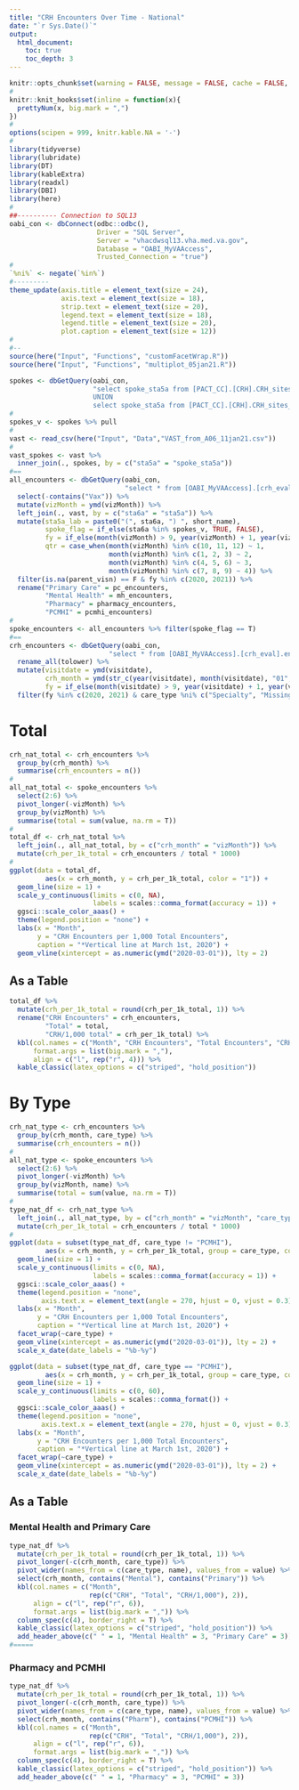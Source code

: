 ```yaml
---
title: "CRH Encounters Over Time - National"
date: "`r Sys.Date()`"
output: 
  html_document:
    toc: true
    toc_depth: 3
---
```


```r
knitr::opts_chunk$set(warning = FALSE, message = FALSE, cache = FALSE, echo = FALSE, fig.width = 14, fig.height = 14)
#
knitr::knit_hooks$set(inline = function(x){
  prettyNum(x, big.mark = ",")
})
#
options(scipen = 999, knitr.kable.NA = '-')
#
library(tidyverse)
library(lubridate)
library(DT)
library(kableExtra)
library(readxl)
library(DBI)
library(here)
#
##---------- Connection to SQL13
oabi_con <- dbConnect(odbc::odbc(),
                      Driver = "SQL Server",
                      Server = "vhacdwsql13.vha.med.va.gov",
                      Database = "OABI_MyVAAccess",
                      Trusted_Connection = "true")
#
`%ni%` <- negate(`%in%`)
#---------
theme_update(axis.title = element_text(size = 24),
             axis.text = element_text(size = 18),
             strip.text = element_text(size = 20),
             legend.text = element_text(size = 18),
             legend.title = element_text(size = 20),
             plot.caption = element_text(size = 12))
#
#--
source(here("Input", "Functions", "customFacetWrap.R"))
source(here("Input", "Functions", "multiplot_05jan21.R"))
```

```r
spokes <- dbGetQuery(oabi_con,
                     "select spoke_sta5a from [PACT_CC].[CRH].CRH_sites_fy20_working
                     UNION
                     select spoke_sta5a from [PACT_CC].[CRH].CRH_sites_fy21_working")
#
spokes_v <- spokes %>% pull
#
vast <- read_csv(here("Input", "Data","VAST_from_A06_11jan21.csv"))
#
vast_spokes <- vast %>%
  inner_join(., spokes, by = c("sta5a" = "spoke_sta5a"))
#==
all_encounters <- dbGetQuery(oabi_con,
                             "select * from [OABI_MyVAAccess].[crh_eval].all_encounters_E_counts") %>%
  select(-contains("Vax")) %>%
  mutate(vizMonth = ymd(vizMonth)) %>%
  left_join(., vast, by = c("sta6a" = "sta5a")) %>%
  mutate(sta5a_lab = paste0("(", sta6a, ") ", short_name),
         spoke_flag = if_else(sta6a %in% spokes_v, TRUE, FALSE),
         fy = if_else(month(vizMonth) > 9, year(vizMonth) + 1, year(vizMonth)),
         qtr = case_when(month(vizMonth) %in% c(10, 11, 12) ~ 1,
                         month(vizMonth) %in% c(1, 2, 3) ~ 2,
                         month(vizMonth) %in% c(4, 5, 6) ~ 3,
                         month(vizMonth) %in% c(7, 8, 9) ~ 4)) %>%
  filter(is.na(parent_visn) == F & fy %in% c(2020, 2021)) %>%
  rename("Primary Care" = pc_encounters,
         "Mental Health" = mh_encounters,
         "Pharmacy" = pharmacy_encounters,
         "PCMHI" = pcmhi_encounters)
#
spoke_encounters <- all_encounters %>% filter(spoke_flag == T)
#==
crh_encounters <- dbGetQuery(oabi_con,
                         "select * from [OABI_MyVAAccess].[crh_eval].encounters_D_deDup_v2") %>%
  rename_all(tolower) %>%
  mutate(visitdate = ymd(visitdate),
         crh_month = ymd(str_c(year(visitdate), month(visitdate), "01", sep = "-")),
         fy = if_else(month(visitdate) > 9, year(visitdate) + 1, year(visitdate))) %>%
  filter(fy %in% c(2020, 2021) & care_type %ni% c("Specialty", "Missing"))
```


# Total    
```r
crh_nat_total <- crh_encounters %>%
  group_by(crh_month) %>%
  summarise(crh_encounters = n())
#
all_nat_total <- spoke_encounters %>%
  select(2:6) %>%
  pivot_longer(-vizMonth) %>%
  group_by(vizMonth) %>%
  summarise(total = sum(value, na.rm = T))
#
total_df <- crh_nat_total %>%
  left_join(., all_nat_total, by = c("crh_month" = "vizMonth")) %>%
  mutate(crh_per_1k_total = crh_encounters / total * 1000)
#
ggplot(data = total_df,
         aes(x = crh_month, y = crh_per_1k_total, color = "1")) +
  geom_line(size = 1) +
  scale_y_continuous(limits = c(0, NA),
                     labels = scales::comma_format(accuracy = 1)) +
  ggsci::scale_color_aaas() +
  theme(legend.position = "none") +
  labs(x = "Month",
       y = "CRH Encounters per 1,000 Total Encounters",
       caption = "*Vertical line at March 1st, 2020") +
  geom_vline(xintercept = as.numeric(ymd("2020-03-01")), lty = 2)
```

\newpage

## As a Table  

```r
total_df %>% 
  mutate(crh_per_1k_total = round(crh_per_1k_total, 1)) %>%
  rename("CRH Encounters" = crh_encounters,
         "Total" = total,
         "CRH/1,000 total" = crh_per_1k_total) %>%
  kbl(col.names = c("Month", "CRH Encounters", "Total Encounters", "CRH/1,000 Total"),
      format.args = list(big.mark = ","),
      align = c("l", rep("r", 4))) %>%
  kable_classic(latex_options = c("striped", "hold_position"))
```
\newpage

# By Type      

```r
crh_nat_type <- crh_encounters %>%
  group_by(crh_month, care_type) %>%
  summarise(crh_encounters = n())
#
all_nat_type <- spoke_encounters %>%
  select(2:6) %>%
  pivot_longer(-vizMonth) %>%
  group_by(vizMonth, name) %>%
  summarise(total = sum(value, na.rm = T))
#
type_nat_df <- crh_nat_type %>%
  left_join(., all_nat_type, by = c("crh_month" = "vizMonth", "care_type" = "name")) %>%
  mutate(crh_per_1k_total = crh_encounters / total * 1000)
#
ggplot(data = subset(type_nat_df, care_type != "PCMHI"),
         aes(x = crh_month, y = crh_per_1k_total, group = care_type, color = care_type)) +
  geom_line(size = 1) +
  scale_y_continuous(limits = c(0, NA),
                     labels = scales::comma_format(accuracy = 1)) +
  ggsci::scale_color_aaas() +
  theme(legend.position = "none",
        axis.text.x = element_text(angle = 270, hjust = 0, vjust = 0.3)) +
  labs(x = "Month",
       y = "CRH Encounters per 1,000 Total Encounters",
       caption = "*Vertical line at March 1st, 2020") +
  facet_wrap(~care_type) +
  geom_vline(xintercept = as.numeric(ymd("2020-03-01")), lty = 2) +
  scale_x_date(date_labels = "%b-%y")
```

\newpage

```r
ggplot(data = subset(type_nat_df, care_type == "PCMHI"),
         aes(x = crh_month, y = crh_per_1k_total, group = care_type, color = care_type)) +
  geom_line(size = 1) +
  scale_y_continuous(limits = c(0, 60),
                     labels = scales::comma_format()) +
  ggsci::scale_color_aaas() +
  theme(legend.position = "none",
        axis.text.x = element_text(angle = 270, hjust = 0, vjust = 0.3)) +
  labs(x = "Month",
       y = "CRH Encounters per 1,000 Total Encounters",
       caption = "*Vertical line at March 1st, 2020") +
  facet_wrap(~care_type) +
  geom_vline(xintercept = as.numeric(ymd("2020-03-01")), lty = 2) +
  scale_x_date(date_labels = "%b-%y")
```

\newpage

## As a Table  
### Mental Health and Primary Care  
```r
type_nat_df %>%
  mutate(crh_per_1k_total = round(crh_per_1k_total, 1)) %>%
  pivot_longer(-c(crh_month, care_type)) %>%
  pivot_wider(names_from = c(care_type, name), values_from = value) %>%
  select(crh_month, contains("Mental"), contains("Primary")) %>%
  kbl(col.names = c("Month",
                    rep(c("CRH", "Total", "CRH/1,000"), 2)),
      align = c("l", rep("r", 6)),
      format.args = list(big.mark = ",")) %>%
  column_spec(c(4), border_right = T) %>%
  kable_classic(latex_options = c("striped", "hold_position")) %>%
  add_header_above(c(" " = 1, "Mental Health" = 3, "Primary Care" = 3))
#=====
```

\newpage

### Pharmacy and PCMHI  

```r

type_nat_df %>%
  mutate(crh_per_1k_total = round(crh_per_1k_total, 1)) %>%
  pivot_longer(-c(crh_month, care_type)) %>%
  pivot_wider(names_from = c(care_type, name), values_from = value) %>%
  select(crh_month, contains("Pharm"), contains("PCMHI")) %>%
  kbl(col.names = c("Month",
                    rep(c("CRH", "Total", "CRH/1,000"), 2)),
      align = c("l", rep("r", 6)),
      format.args = list(big.mark = ",")) %>%
  column_spec(c(4), border_right = T) %>%
  kable_classic(latex_options = c("striped", "hold_position")) %>%
  add_header_above(c(" " = 1, "Pharmacy" = 3, "PCMHI" = 3))
```
